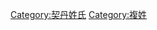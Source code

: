 {{Catnav|頁面分類|...|系譜學|姓氏|依語言分類姓氏|漢字姓氏|複姓}}

{{catmore}}

{{DEFAULTSORT:Yelu耶律}}
[[Category:契丹姓氏|Category:契丹姓氏]]
[[Category:複姓|Category:複姓]]